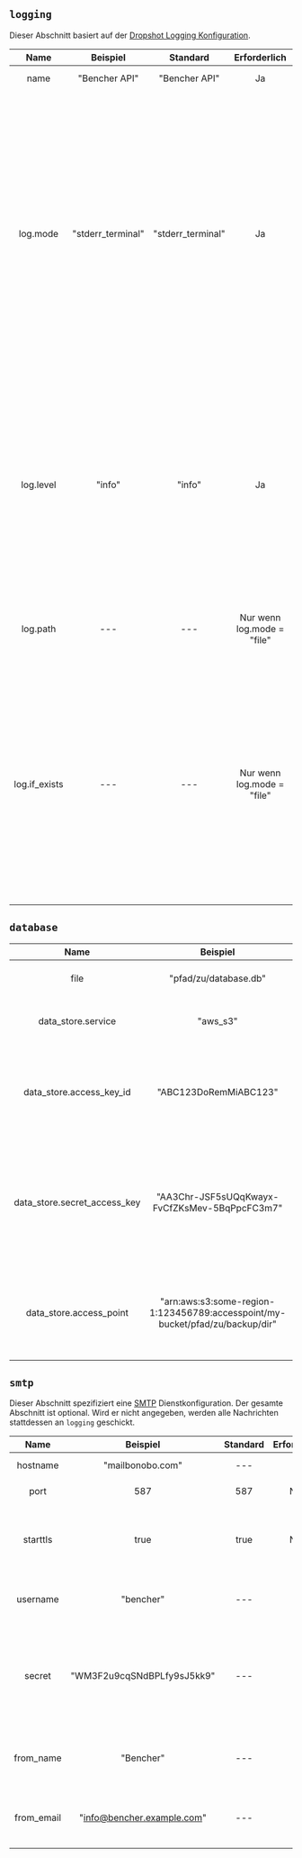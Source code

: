 ## `logging`

Dieser Abschnitt basiert auf der [Dropshot Logging Konfiguration](https://github.com/oxidecomputer/dropshot/tree/v0.9.0#logging).

|     Name      |     Beispiel      |     Standard      |        Erforderlich        |                                                                                                                                                                                                                     Beschreibung                                                                                                                                                                                                                      |
| :-----------: | :---------------: | :---------------: | :------------------------: | :---------------------------------------------------------------------------------------------------------------------------------------------------------------------------------------------------------------------------------------------------------------------------------------------------------------------------------------------------------------------------------------------------------------------------------------------------: |
|     name      |   "Bencher API"   |   "Bencher API"   |             Ja             |                                                                                                                                                                                                            Gibt den Namen des Loggers an.                                                                                                                                                                                                             |
|   log.mode    | "stderr_terminal" | "stderr_terminal" |             Ja             | Steuert, wo das Server-Logging hingeschickt wird. Gültige Modi sind "stderr-terminal" und "file". Wenn der Modus `"stderr-terminal" ist, wird menschenlesbare Ausgabe, wenn möglich mit Farben und anderer Terminalformatierung, an stderr gesendet. Ist der Modus "file", wird Bunyan-Format Ausgabe an den durch log.path angegebenen Dateipfad gesendet. Siehe auch log.if_exists, das steuert, was passiert, wenn der Zielpfad bereits existiert. |
|   log.level   |      "info"       |      "info"       |             Ja             |                                                   Gibt an, wie schwerwiegend die Protokollnachrichten sein sollten, die im Protokoll enthalten sind. Gültige Werte sind "trace", "debug", "info", "warn", "error" und "critical", die in aufsteigender Reihenfolge der Schweregrad sind. Protokollnachrichten der angegebenen Stufe und schwerwiegendere Stufen werden im Protokoll enthalten sein.                                                   |
|   log.path    |        ---        |        ---        | Nur wenn log.mode = "file" |                                                                                                                                                                      Wenn log.mode "file" ist, bestimmt diese Eigenschaft den Pfad zur Protokolldatei. Siehe auch log.if_exists.                                                                                                                                                                      |
| log.if_exists |        ---        |        ---        | Nur wenn log.mode = "file" |                     Wenn log.mode "file" ist, wird durch diese Eigenschaft festgelegt, was passieren soll, wenn die Zielprotokolldatei bereits existiert. Gültige Werte sind "append" (hierbei wird zur vorhandenen Datei hinzugefügt), "truncate" (hierbei wird die vorhandene Datei abgeschnitten und dann verwendet, als ob sie gerade erstellt worden wäre) und "fail" (hierbei beendet der Server sofort mit einem Fehler).                      |


## `database`

|             Name             |                                   Beispiel                                    |      Standard      |              Erforderlich              |                                                                                                 Beschreibung                                                                                                  |
| :--------------------------: | :---------------------------------------------------------------------------: | :----------------: | :------------------------------------: | :-----------------------------------------------------------------------------------------------------------------------------------------------------------------------------------------------------------: |
|             file             |                             "pfad/zu/database.db"                             | "daten/bencher.db" |                   Ja                   |                                                                               Legt fest, wo die Serverdatenbank hingehen soll.                                                                                |
|      data_store.service      |                                   "aws_s3"                                    |        ---         |                  Nein                  |                                                                   Gibt den entfernten Datenspeicherdienst an. Gültige Werte sind "aws_s3".                                                                    |
|   data_store.access_key_id   |                             "ABC123DoRemMiABC123"                             |        ---         | Nur wenn data_store.service = "aws_s3" |                                          Wenn data_store.service "aws_s3" ist, gibt diese Eigenschaft die AWS-Zugangsschlüssel-ID an. Siehe auch data_store.service.                                          |
| data_store.secret_access_key |                 "AA3Chr-JSF5sUQqKwayx-FvCfZKsMev-5BqPpcFC3m7"                 |        ---         | Nur wenn data_store.service = "aws_s3" |                Wenn data_store.service "aws_s3" ist, gibt diese Eigenschaft den AWS geheimen Zugangsschlüssel an. Siehe auch data_store.service. Im Protokoll erscheint es als `************`.                |
|   data_store.access_point    | "arn:aws:s3:some-region-1:123456789:accesspoint/my-bucket/pfad/zu/backup/dir" |        ---         | Nur wenn data_store.service = "aws_s3" | Wenn data_store.service "aws_s3" ist, gibt diese Eigenschaft den [Zugangspunkt von AWS S3](https://docs.aws.amazon.com/AmazonS3/latest/userguide/using-access-points.html) an. Siehe auch data_store.service. |

## `smtp`

Dieser Abschnitt spezifiziert eine [SMTP](https://de.wikipedia.org/wiki/Simple_Mail_Transfer_Protocol) Dienstkonfiguration.
Der gesamte Abschnitt ist optional.
Wird er nicht angegeben, werden alle Nachrichten stattdessen an `logging` geschickt.

|    Name    |          Beispiel          | Standard | Erforderlich |                                               Beschreibung                                                |
| :--------: | :------------------------: | :------: | :----------: | :-------------------------------------------------------------------------------------------------------: |
|  hostname  |      "mailbonobo.com"      |   ---    |      Ja      |                                        Gibt den SMTP-Hostname an.                                         |
|    port    |            587             |   587    |     Nein     |                                          Gibt den SMTP-Port an.                                           |
|  starttls  |            true            |   true   |     Nein     |                  Kontrolliert, ob die SMTP-Verbindung das STARTTLS-Protokoll verwendet.                   |
|  username  |         "bencher"          |   ---    |      Ja      |                                 Gibt den Benutzernamen beim SMTP-Host an.                                 |
|   secret   | "WM3F2u9cqSNdBPLfy9sJ5kk9" |   ---    |      Ja      | Gibt das Geheimnis für den Benutzernamen beim SMTP-Host an. Im Protokoll erscheint es als `************`. |
| from_name  |         "Bencher"          |   ---    |      Ja      |                    Gibt den Namen an, der im Absenderbereich aller E-Mails erscheint.                     |
| from_email | "info@bencher.example.com" |   ---    |      Ja      |                    Gibt die E-Mail an, die im Absenderbereich aller E-Mails erscheint.                    |
